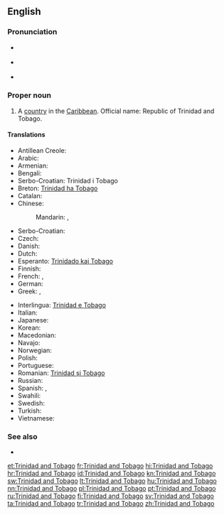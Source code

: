 ==English==
{{rfc-auto}}
{{wikipedia}}

===Pronunciation===
* {{a|UK}} {{IPA|/ˌtɹɪn.ɪ.dæd ænd təʊˈbeɪ.ɡəʊ/|/ˌtɹɪn.ə.dæd ænd təˈbeɪ.ɡəʊ/}}
* {{a|US}} {{IPA|/ˌtɹɪn.ɪ.dæd ænd toʊˈbeɪ.ɡoʊ/|/ˌtɹɪn.ə.dæd ænd təˈbeɪ.ɡoʊ/}}
* {{audio|en-us-Trinidad and Tobago.ogg|Audio (US)}}

===Proper noun===
{{en-proper noun|sg=[[Trinidad]] [[and]] [[Tobago]]}}

# A [[country]] in the [[Caribbean]]. Official name: Republic of Trinidad and Tobago.

====Translations====
{{trans-top|country}}
* Antillean Creole: {{tø|gcf|Trinidad ek Tobago}}
* Arabic: {{t-|ar|ترينيداد وتوباغو|tr=trinidaad wa-tubaaghu}}
* Armenian: {{t-|hy|Տրինիդադ և Տոբագո|tr=Trinidad ev Tobago}}
* Bengali: {{t-|bn|ত্রিনিদাদ ও টোবাগো}}
* Serbo-Croatian: Trinidad i Tobago {{m}}
* Breton: [[Trinidad ha Tobago]]
* Catalan: {{t+|ca|Trinitat i Tobago|f}}
* Chinese:
*: Mandarin: {{t-|cmn|特立尼達和多巴哥|sc=Hani}}, {{t-|cmn|特立尼达和多巴哥|tr=Tèlìnídá hé Duōbāgē|sc=Hani}}
* Serbo-Croatian: {{t-|sh|Trinidad i Tobago}}
* Czech: {{t+|cs|Trinidad a Tobago}}
* Danish: {{t-|da|Trinidad og Tobago}}
* Dutch: {{t+|nl|Trinidad en Tobago}}
* Esperanto: [[Trinidado kaj Tobago]]
* Finnish: {{t+|fi|Trinidad ja Tobago}}
* French: {{t+|fr|Trinité-et-Tobago}}, {{t-|fr|Trinidad-et-Tobago}}
* German: {{t+|de|Trinidad und Tobago}}
* Greek: {{t-|el|Τρινιδάδ και Τομπάγκο|n|tr=Trinidád kai Tobágo}}, {{t+|el|Τρινιντάντ και Τομπάγκο|n|tr=Trinidád kai Tobágo}}
{{trans-mid}}
* Interlingua: [[Trinidad e Tobago]]
* Italian: {{t-|it|Trinidad e Tobago|m}}
* Japanese: {{t-|ja|トリニダード・トバゴ|tr=Torinidādo-Tobago}}
* Korean: {{t+|ko|트리니다드 토바고|tr=Teurinidadeu Tobago|sc=Hang}}
* Macedonian: {{t-|mk|Тринидад и Тобаго|m|tr=Trínidad i Tobágo}}
* Navajo: {{tø|nv|Trinidad dóó Tobago}}
* Norwegian: {{t-|no|Trinidad og Tobago}}
* Polish: {{t+|pl|Trynidad i Tobago}}
* Portuguese: {{t+|pt|Trindade e Tobago}}
* Romanian: [[Trinidad și Tobago]]
* Russian: {{t-|ru|Тринидад и Тобаго|f|n|tr=Trinidád i Tobágo}}
* Spanish: {{t+|es|Trinidad y Tobago}}, {{t+|es|Trinidad y Tabago}}
* Swahili: {{t-|sw|Trinidadi na Tobago}}
* Swedish: {{t+|sv|Trinidad och Tobago}}
* Turkish: {{t+|tr|Trinidad ve Tobago}}
* Vietnamese: {{t-|vi|Trinidad và Tobago}}
{{trans-bottom}}

===See also===
* {{list|en|countries of North America}}

[[et:Trinidad and Tobago]]
[[fr:Trinidad and Tobago]]
[[hi:Trinidad and Tobago]]
[[hr:Trinidad and Tobago]]
[[id:Trinidad and Tobago]]
[[kn:Trinidad and Tobago]]
[[sw:Trinidad and Tobago]]
[[lt:Trinidad and Tobago]]
[[hu:Trinidad and Tobago]]
[[nn:Trinidad and Tobago]]
[[pl:Trinidad and Tobago]]
[[pt:Trinidad and Tobago]]
[[ru:Trinidad and Tobago]]
[[fi:Trinidad and Tobago]]
[[sv:Trinidad and Tobago]]
[[ta:Trinidad and Tobago]]
[[tr:Trinidad and Tobago]]
[[zh:Trinidad and Tobago]]